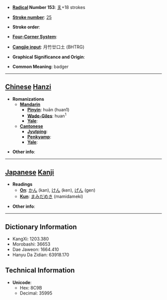 * '''[[Wiktionary:Chinese radical index| Radical]] Number 153''': [[Wiktionary:Chinese radical index 豸|豸]]+18 strokes

* '''[[Wiktionary:Chinese total strokes index|Stroke number]]''': [[Wiktionary:Chinese total strokes index 25|25]]

* '''Stroke order''': 

* '''[[Wiktionary:Chinese four corner index|Four-Corner System]]''': 

* '''[[Wiktionary:Chinese Cangjie index|Cangjie input]]''': 月竹廿口土 (BHTRG)

* '''Graphical Significance and Origin''': 

* '''Common Meaning''': badger

----

== [[Chinese]] [[Hanzi]] ==

* '''Romanizations'''
** '''[[Mandarin]]'''
*** '''[[Pinyin]]''': huān (huan1)
*** '''[[Wade-Giles]]''': huan<sup>1</sup>
*** '''[[Yale]]''': 
** '''[[Cantonese]]'''
*** '''[[Jyutping]]''':
*** '''[[Penkyamp]]''': 
*** '''[[Yale]]''': 

* '''Other info''': 

----

== [[Japanese]] [[Kanji]] ==

* '''Readings'''
** '''[[On]]''': [[かん]] (kan), [[けん]] (ken), [[げん]] (gen)
** '''[[Kun]]''': [[まみだめき]] (mamidameki)

* '''Other info''':  

----

== Dictionary Information ==

* KangXi: 1203.380
* Morobashi: 36653
* Dae Jaweon: 1664.410
* Hanyu Da Zidian: 63918.170

== Technical Information ==

* '''Unicode''':
** Hex: 8C9B
** Decimal: 35995